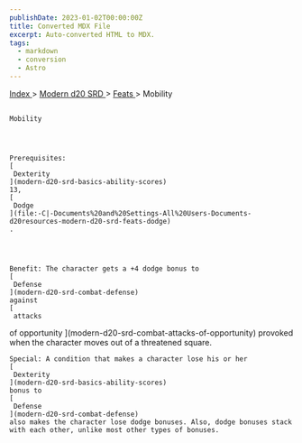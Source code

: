 ```yaml
---
publishDate: 2023-01-02T00:00:00Z
title: Converted MDX File
excerpt: Auto-converted HTML to MDX.
tags:
  - markdown
  - conversion
  - Astro
---
```







[
      Index
     ](-index)
     >
     [
      Modern d20 SRD
     ](modern-d20-srd-index)
     >
     [
      Feats
     ](modern-d20-srd-feats-index)
     > Mobility
    




## 
    Mobility
   



    Prerequisites:
    [
     Dexterity
    ](modern-d20-srd-basics-ability-scores)
    13,
    [
     Dodge
    ](file:-C|-Documents%20and%20Settings-All%20Users-Documents-d20resources-modern-d20-srd-feats-dodge)
    .
   



    Benefit: The character gets a +4 dodge bonus to
    [
     Defense
    ](modern-d20-srd-combat-defense)
    against
    [
     attacks
  of opportunity
    ](modern-d20-srd-combat-attacks-of-opportunity)
    provoked when the character moves out of a threatened square.
   



    Special: A condition that makes a character lose his or her
    [
     Dexterity
    ](modern-d20-srd-basics-ability-scores)
    bonus to
    [
     Defense
    ](modern-d20-srd-combat-defense)
    also makes the character lose dodge bonuses. Also, dodge bonuses stack with each other, unlike most other types of bonuses.
   





